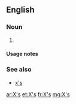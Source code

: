 ==English==

===Noun===
{{head|en|noun plural form}}

# {{plural of|X|lang=en}}

====Usage notes====
{{U:en:plurals of letters}}

===See also===
* [[x's]]

[[ar:X's]]
[[et:X's]]
[[fr:X's]]
[[mg:X's]]